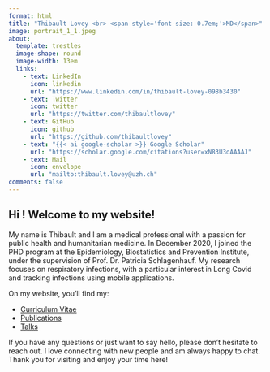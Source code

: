 ```yaml
---
format: html
title: "Thibault Lovey <br> <span style='font-size: 0.7em;'>MD</span>"
image: portrait_1_1.jpeg
about:
  template: trestles
  image-shape: round
  image-width: 13em
  links:
    - text: LinkedIn
      icon: linkedin
      url: "https://www.linkedin.com/in/thibault-lovey-098b3430"
    - text: Twitter
      icon: twitter
      url: "https://twitter.com/thibaultlovey"
    - text: GitHub
      icon: github
      url: "https://github.com/thibaultlovey"
    - text: "{{< ai google-scholar >}} Google Scholar"
      url: "https://scholar.google.com/citations?user=xN83U3oAAAAJ"
    - text: Mail
      icon: envelope
      url: "mailto:thibault.lovey@uzh.ch"
comments: false
---
```

## Hi ! Welcome to my website!

My name is Thibault and I am a medical professional with a passion for public health and humanitarian medicine.
In December 2020, I joined the PHD program at the Epidemiology, Biostatistics and Prevention Institute, under the supervision of Prof. Dr. Patricia Schlagenhauf. My research focuses on respiratory infections, with a particular interest in Long Covid and tracking infections using mobile applications.

On my website, you’ll find my:

- [Curriculum Vitae](cv.qmd)
- [Publications](about.qmd)
- [Talks](talk.qmd)

If you have any questions or just want to say hello, please don’t hesitate to reach out. I love connecting with new people and am always happy to chat. Thank you for visiting and enjoy your time here!
